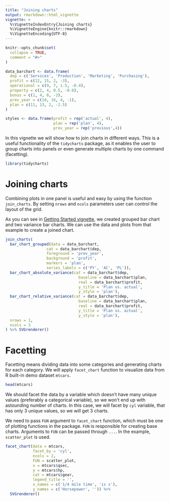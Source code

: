 ```yaml
---
title: "Joining charts"
output: rmarkdown::html_vignette
vignette: >
  %\VignetteIndexEntry{Joining charts}
  %\VignetteEngine{knitr::rmarkdown}
  %\VignetteEncoding{UTF-8}
---
```


```r
knitr::opts_chunk$set(
  collapse = TRUE,
  comment = "#>"
)

data_barchart <- data.frame(
  dep = c('Services', 'Production', 'Marketing', 'Purchasing'),
  profit = c(12, 15, 2, -3),
  operational = c(9, 7, 1.5, -0.4),
  property = c(2, 4, 0.5, -0.6),
  bonus = c(1, 4, 0, -2),
  prev_year = c(10, 16, 4, -1),
  plan = c(11, 13, 2, -2.5)
)

styles <- data.frame(profit = rep('actual', 4),
                     plan = rep('plan', 4),
                     prev_year = rep('previous',4))
```

In this vignette we will show how to join charts in different ways. This is a useful functionality of the `tidycharts` package, as it enables the user to group charts into panels or even generate multiple charts by one command (facetting).

```r
library(tidycharts)
```

# Joining charts

Combining plots in one panel is useful and easy by using the function `join_charts`. By setting `nrows` and `ncols` parameters user can control the layout of the grid.

As you can see in [Getting Started vignette](https://mi2datalab.github.io/tidycharts/articles/Getting_Started.html#grouped-1), we created grouped bar chart and two variance bar charts. We can use the data and plots from that example to create a joined chart.

```r
join_charts(
  bar_chart_grouped(data = data_barchart,
                  cat = data_barchart$dep,
                  foreground = 'prev_year',
                  background = 'profit',
                  markers = 'plan',
                  series_labels = c('PY', 'AC', 'PL')),
  bar_chart_absolute_variance(cat = data_barchart$dep, 
                                baseline = data_barchart$plan,
                                real = data_barchart$profit,
                                y_title = 'Plan vs. actual',
                                y_style = 'plan'),
  bar_chart_relative_variance(cat = data_barchart$dep, 
                                baseline = data_barchart$plan,
                                real = data_barchart$profit,
                                y_title = 'Plan vs. actual',
                                y_style = 'plan'),
  nrows = 1,
  ncols = 3
) %>% SVGrenderer()
```

# Facetting

Facetting means dividing data into some categories and generating charts for each category. We will apply `facet_chart` function to visualize data from R built-in demo dataset `mtcars`.

```r
head(mtcars)
```

We should facet the data by a variable which doesn't have many unique values (preferably a categorical variable), so we won't end up with astounding number of charts. In this case, we will facet by `cyl` variable, that has only 3 unique values, so we will get 3 charts. 

We need to pass `FUN` argument to `facet_chart` function, which must be one of plotting functions in the package. `FUN` is responsible for creating base charts. Arguments to `FUN` can be passed through `...`. In the example, `scatter_plot` is used.

```r
facet_chart(data = mtcars, 
            facet_by = 'cyl',
            ncols = 2,
            FUN = scatter_plot,
            x = mtcars$qsec,
            y = mtcars$hp,
            cat = mtcars$gear,
            legend_title = '',
            x_names = c('1/4 mile time', 'is s'),
            y_names = c('Horsepower', '')) %>% 
  SVGrenderer()

```

